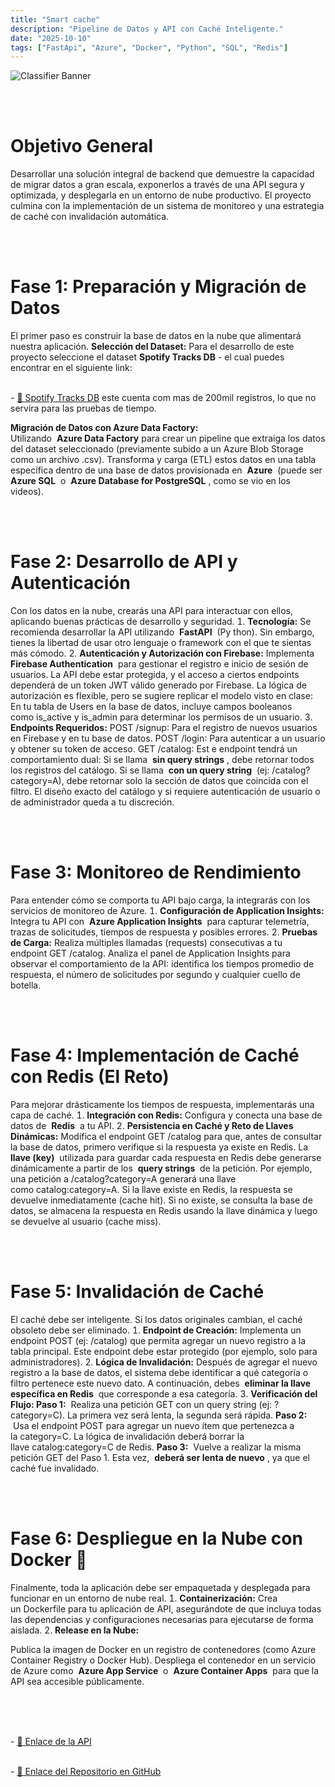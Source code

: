 ```yaml
---
title: "Smart cache"
description: "Pipeline de Datos y API con Caché Inteligente."
date: "2025-10-10"
tags: ["FastApi", "Azure", "Docker", "Python", "SQL", "Redis"]
---
```


![Classifier Banner](../../../public/images/smart-cache-low.gif)

<br />
<br />

# Objetivo General

Desarrollar una solución integral de backend que demuestre la capacidad de migrar datos a gran escala, exponerlos a través de una API segura y optimizada, y desplegarla en un entorno de nube productivo. El proyecto culmina con la implementación de un sistema de monitoreo y una estrategia de caché con invalidación automática.

<br />
<br />

# Fase 1: Preparación y Migración de Datos

El primer paso es construir la base de datos en la nube que alimentará nuestra
aplicación.
**Selección del Dataset:**
Para el desarrollo de este proyecto seleccione el dataset **Spotify Tracks DB** - el cual puedes encontrar en el siguiente link:

<br />- [🔗 Spotify Tracks
DB](https://www.kaggle.com/datasets/zaheenhamidani/ultimate-spotify-tracks-db)
este cuenta com mas de 200mil registros, lo que no servira para las pruebas de
tiempo.
<br />

**Migración de Datos con Azure Data Factory:** <br/>
Utilizando  **Azure Data Factory** para crear un pipeline que extraiga los datos del dataset seleccionado (previamente
subido a un Azure Blob Storage como un archivo .csv). Transforma y carga ETL estos
datos en una tabla específica dentro de una base de datos provisionada en  **Azure**
 (puede ser  **Azure SQL**  o  **Azure Database for PostgreSQL** , como se vio en
los videos).

<br />
<br />

# Fase 2: Desarrollo de API y Autenticación

Con los datos en la nube, crearás una API para interactuar con ellos, aplicando
buenas prácticas de desarrollo y seguridad.
 **Tecnología:**
Se recomienda desarrollar la API utilizando  **FastAPI**  Py thon). Sin
embargo, tienes la libertad de usar otro lenguaje o framework con el que
te sientas más cómodo.
 **Autenticación y Autorización con Firebase:**
Implementa  **Firebase Authentication**  para gestionar el registro e inicio de
sesión de usuarios.
La API debe estar protegida, y el acceso a ciertos endpoints dependerá de
un token JWT válido generado por Firebase.
La lógica de autorización es flexible, pero se sugiere replicar el modelo
visto en clase:
En tu tabla de Users en la base de datos, incluye campos booleanos
como is_active y is_admin para determinar los permisos de un usuario.
 **Endpoints Requeridos:**
POST /signup Para el registro de nuevos usuarios en Firebase y en tu base
de datos.
POST /login Para autenticar a un usuario y obtener su token de acceso.
GET /catalog Est e endpoint tendrá un comportamiento dual:
Si se llama  **sin query strings** , debe retornar todos los registros del
catálogo.
Si se llama  **con un query string**  (ej: /catalog?category=A), debe retornar
solo la sección de datos que coincida con el filtro.
El diseño exacto del catálogo y si requiere autenticación de usuario o
de administrador queda a tu discreción.

<br />
<br />

# Fase 3: Monitoreo de Rendimiento

Para entender cómo se comporta tu API bajo carga, la integrarás con los servicios
de monitoreo de Azure.
 **Configuración de Application Insights:**
Integra tu API con  **Azure Application Insights**  para capturar telemetría,
trazas de solicitudes, tiempos de respuesta y posibles errores.
 **Pruebas de Carga:**
Realiza múltiples llamadas (requests) consecutivas a tu endpoint GET
/catalog.
Analiza el panel de Application Insights para observar el comportamiento
de la API identifica los tiempos promedio de respuesta, el número de
solicitudes por segundo y cualquier cuello de botella.

<br />
<br />

# Fase 4: Implementación de Caché con Redis (El Reto)

Para mejorar drásticamente los tiempos de respuesta, implementarás una capa de
caché.
 **Integración con Redis:**
Configura y conecta una base de datos de  **Redis**  a tu API.
 **Persistencia en Caché y Reto de Llaves Dinámicas:**
Modifica el endpoint GET /catalog para que, antes de consultar la base de
datos, primero verifique si la respuesta ya existe en Redis.
La  **llave (key)**  utilizada para guardar cada respuesta en Redis debe
generarse dinámicamente a partir de los  **query strings**  de la petición. Por
ejemplo, una petición a /catalog?category=A generará una llave
como catalog:category=A.
Si la llave existe en Redis, la respuesta se devuelve inmediatamente
(cache hit).
Si no existe, se consulta la base de datos, se almacena la respuesta en
Redis usando la llave dinámica y luego se devuelve al usuario (cache
miss).

<br />
<br />

# Fase 5: Invalidación de Caché

El caché debe ser inteligente. Si los datos originales cambian, el caché obsoleto
debe ser eliminado.
 **Endpoint de Creación:**
Implementa un endpoint POST (ej: /catalog) que permita agregar un nuevo
registro a la tabla principal. Este endpoint debe estar protegido (por
ejemplo, solo para administradores).
 **Lógica de Invalidación:**
Después de agregar el nuevo registro a la base de datos, el sistema debe
identificar a qué categoría o filtro pertenece este nuevo dato.
A continuación, debes  **eliminar la llave específica en Redis**  que
corresponde a esa categoría.
 **Verificación del Flujo:
Paso 1**  Realiza una petición GET con un query string (ej: ?category=C). La
primera vez será lenta, la segunda será rápida.
**Paso 2**  Usa el endpoint POST para agregar un nuevo ítem que pertenezca
a la category=C. La lógica de invalidación deberá borrar la
llave catalog:category=C de Redis.
**Paso 3**  Vuelve a realizar la misma petición GET del Paso 1. Esta
vez,  **deberá ser lenta de nuevo** , ya que el caché fue invalidado.

<br />
<br />

# Fase 6: Despliegue en la Nube con Docker 🐳

Finalmente, toda la aplicación debe ser empaquetada y desplegada para
funcionar en un entorno de nube real.
 **Containerización:**
Crea un Dockerfile para tu aplicación de API, asegurándote de que incluya
todas las dependencias y configuraciones necesarias para ejecutarse de
forma aislada.
 **Release en la Nube:**

Publica la imagen de Docker en un registro de contenedores (como Azure
Container Registry o Docker Hub).
Despliega el contenedor en un servicio de Azure como  **Azure App
Service**  o  **Azure Container Apps**  para que la API sea accesible
públicamente.

<br />
<br />

<br />- [🔗 Enlace de la
API](https://www.kaggle.com/datasets/zaheenhamidani/ultimate-spotify-tracks-db)

<br />- [🔗 Enlace del Repositorio en
GitHub](https://www.kaggle.com/datasets/zaheenhamidani/ultimate-spotify-tracks-db)
